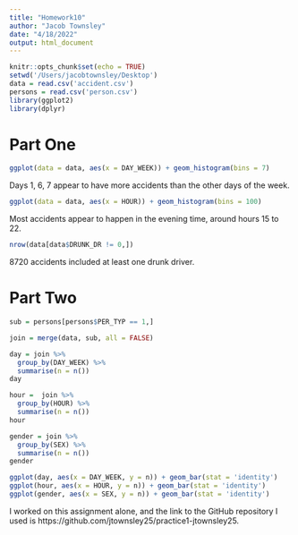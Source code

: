 ```yaml
---
title: "Homework10"
author: "Jacob Townsley"
date: "4/18/2022"
output: html_document
---
```


```r
knitr::opts_chunk$set(echo = TRUE)
setwd('/Users/jacobtownsley/Desktop')
data = read.csv('accident.csv')
persons = read.csv('person.csv')
library(ggplot2)
library(dplyr)
```

# Part One
```r
ggplot(data = data, aes(x = DAY_WEEK)) + geom_histogram(bins = 7)
```

Days 1, 6, 7 appear to have more accidents than the other days of the week.

```r
ggplot(data = data, aes(x = HOUR)) + geom_histogram(bins = 100)
```

Most accidents appear to happen in the evening time, around hours 15 to 22.

```r
nrow(data[data$DRUNK_DR != 0,])
```

8720 accidents included at least one drunk driver.

# Part Two
```r
sub = persons[persons$PER_TYP == 1,]
```

```r
join = merge(data, sub, all = FALSE)
```

```r
day = join %>%
  group_by(DAY_WEEK) %>%
  summarise(n = n())
day

hour =  join %>%
  group_by(HOUR) %>%
  summarise(n = n())
hour

gender = join %>%
  group_by(SEX) %>%
  summarise(n = n())
gender

ggplot(day, aes(x = DAY_WEEK, y = n)) + geom_bar(stat = 'identity')
ggplot(hour, aes(x = HOUR, y = n)) + geom_bar(stat = 'identity')
ggplot(gender, aes(x = SEX, y = n)) + geom_bar(stat = 'identity')
```

I worked on this assignment alone, and the link to the GitHub repository I used is https://github.com/jtownsley25/practice1-jtownsley25.
















